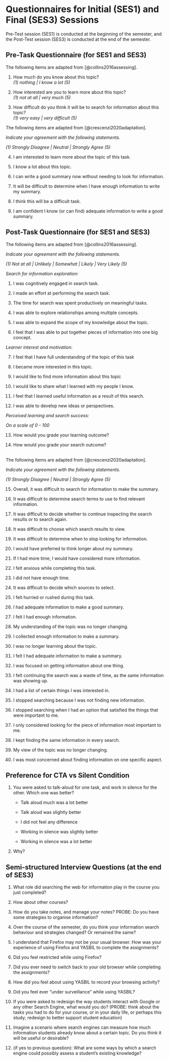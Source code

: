 # Questionnaires for Initial (SES1) and Final (SES3) Sessions {#app_pre_post_tasks}

Pre-Test session (SES1) is conducted at the beginning of the semester,
and the Post-Test session (SES3) is conducted at the end of the
semester.

## Pre-Task Questionnaire (for SES1 and SES3) {#app_pre_task_qsn}

The following items are adapted from [@collins2016assessing].

1.  How much do you know about this topic?\
    *(1) nothing \| I know a lot (5)*

2.  How interested are you to learn more about this topic?\
    *(1) not at all \| very much (5)*

3.  How difficult do you think it will be to search for information
    about this topic?\
    *(1) very easy \| very difficult (5)*

The following items are adapted from [@crescenzi2020adaptation].

*Indicate your agreement with the following statements.*

*(1) Strongly Disagree \| Neutral \| Strongly Agree (5)*

4.  I am interested to learn more about the topic of this task.

5.  I know a lot about this topic.

6.  I can write a good summary now without needing to look for
    information.

7.  It will be difficult to determine when I have enough information to
    write my summary.

8.  I think this will be a difficult task.

9.  I am confident I know (or can find) adequate information to write a
    good summary.

## Post-Task Questionnaire (for SES1 and SES3) {#app_post_task_qsn}

The following items are adapted from [@collins2016assessing].

*Indicate your agreement with the following statements.*

*(1) Not at all \| Unlikely \| Somewhat \| Likely \| Very Likely (5)*

*Search for information exploration:*

1.  I was cognitively engaged in search task.

2.  I made an effort at performing the search task.

3.  The time for search was spent productively on meaningful tasks.

4.  I was able to explore relationships among multiple concepts.

5.  I was able to expand the scope of my knowledge about the topic.

6.  I feel that I was able to put together pieces of information into
    one big concept.

*Learner interest and motivation:*

7.  I feel that I have full understanding of the topic of this task

8.  I became more interested in this topic.

9.  I would like to find more information about this topic

10. I would like to share what I learned with my people I know.

11. I feel that I learned useful information as a result of this search.

12. I was able to develop new ideas or perspectives.

*Perceived learning and search success:*

*On a scale of 0 - 100*

13. How would you grade your learning outcome?

14. How would you grade your search outcome?

 \
The following items are adapted from [@crescenzi2020adaptation].

*Indicate your agreement with the following statements.*

*(1) Strongly Disagree \| Neutral \| Strongly Agree (5)*

15. Overall, it was difficult to search for information to make the
    summary.

16. It was difficult to determine search terms to use to find relevant
    information.

17. It was difficult to decide whether to continue inspecting the search
    results or to search again.

18. It was difficult to choose which search results to view.

19. It was difficult to determine when to stop looking for information.

20. I would have preferred to think longer about my summary.

21. If I had more time, I would have considered more information.

22. I felt anxious while completing this task.

23. I did not have enough time.

24. It was difficult to decide which sources to select.

25. I felt hurried or rushed during this task.

26. I had adequate information to make a good summary.

27. I felt I had enough information.

28. My understanding of the topic was no longer changing.

29. I collected enough information to make a summary.

30. I was no longer learning about the topic.

31. I felt I had adequate information to make a summary.

32. I was focused on getting information about one thing.

33. I felt continuing the search was a waste of time, as the same
    information was showing up.

34. I had a list of certain things I was interested in.

35. I stopped searching because I was not finding new information.

36. I stopped searching when I had an option that satisfied the things
    that were important to me.

37. I only considered looking for the piece of information most
    important to me.

38. I kept finding the same information in every search.

39. My view of the topic was no longer changing.

40. I was most concerned about finding information on one specific
    aspect.

## Preference for CTA vs Silent Condition {#app_cta_v_silent}

1.  You were asked to talk-aloud for one task, and work in silence for
    the other. Which one was better?

    -   Talk aloud much was a lot better

    -   Talk aloud was slightly better

    -   I did not feel any difference

    -   Working in silence was slightly better

    -   Working in silence was a lot better

2.  Why?

## Semi-structured Interview Questions (at the end of SES3) {#app_post_task_interview}

1.  What role did searching the web for information play in the course
    you just completed?

2.  How about other courses?

3.  How do you take notes, and manage your notes? PROBE: Do you have
    some strategies to organise information?

4.  Over the course of the semester, do you think your information
    search behaviour and strategies changed? Or remained the same?

5.  I understand that Firefox may not be your usual browser. How was
    your experience of using Firefox and YASBIL to complete the
    assignments?

6.  Did you feel restricted while using Firefox?

7.  Did you ever need to switch back to your old browser while
    completing the assignments?

8.  How did you feel about using YASBIL to record your browsing
    activity?

9.  Did you feel ever "under surveillance" while using YASBIL?

10. If you were asked to redesign the way students interact with Google
    or any other Search Engine, what would you do? (PROBE: think about
    the tasks you had to do for your course, or in your daily life, or
    perhaps this study; redesign to better support student education)

11. Imagine a scenario where search engines can measure how much
    information students already know about a certain topic. Do you
    think it will be useful or desirable?

12. (if yes to previous question): What are some ways by which a search
    engine could possibly assess a student's existing knowledge?
